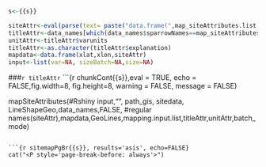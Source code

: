 
```r
s<-{{s}}

siteAttr<-eval(parse(text= paste("data.frame(",map_siteAttributes.list[s],"=sitedata$",map_siteAttributes.list[s],")",sep="")))
titleAttr<-data_names[which(data_names$sparrowNames==map_siteAttributes.list[s]),]
unitAttr<-titleAttr$varunits
titleAttr<-as.character(titleAttr$explanation)
mapdata<-data.frame(xlat,xlon,siteAttr)
input<-list(var=NA, sizeBatch=NA,size=NA)
```

###`r titleAttr`
```{r chunkCont{{s}},eval = TRUE, echo = FALSE,fig.width=8, fig.height=8, warning = FALSE, message = FALSE}

mapSiteAttributes(#Rshiny
  input,"", path_gis, sitedata, LineShapeGeo,data_names,FALSE,
  #regular
  names(siteAttr),mapdata,GeoLines,mapping.input.list,titleAttr,unitAttr,batch_mode)

```

```{r sitemapPgBr{{s}}, results='asis', echo=FALSE}
cat("<P style='page-break-before: always'>") 
```

